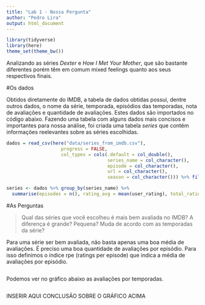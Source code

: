 ```yaml
---
title: "Lab 1 - Nossa Pergunta"
author: "Pedro Lira"
output: html_document
---
```


```r
library(tidyverse)
library(here)
theme_set(theme_bw())
```

Analizando as séries *Dexter* e *How I Met Your Mother*, que são bastante diferentes porém têm em comum mixed feelings quanto aos seus respectivos finais. 


#Os dados

Obtidos diretamente do IMDB, a tabela de dados obtidas possui, dentre outros dados, o nome da série, temporada, episódios das temporadas, nota de avaliações e quantidade de avaliações. Estes dados são importados no código abaixo.
Fazendo uma tabela com alguns dados mais concisos e importantes para nossa análise, foi criada uma tabela *series* que contém informações reelevantes sobre as séries escolhidas.

```r
dados = read_csv(here("data/series_from_imdb.csv"), 
                    progress = FALSE,
                    col_types = cols(.default = col_double(), 
                                     series_name = col_character(), 
                                     episode = col_character(), 
                                     url = col_character(),
                                     season = col_character())) %>% filter(series_name %in% c("Dexter", "How I Met Your Mother"))

series <- dados %>% group_by(series_name) %>% 
  summarise(episodes = n(), rating_avg = mean(user_rating), total_ratings = sum(user_votes), rpe = total_ratings/episodes)
```

#As Perguntas

> Qual das séries que você escolheu é mais bem avaliada no IMDB? A diferença é grande? Pequena? Muda de acordo com as temporadas da série?

Para uma série ser bem avaliada, não basta apenas uma boa média de avaliações. É preciso uma boa quantidade de avaliações por episódio. Para isso definimos o índice rpe (ratings per episode) que indica a média de avaliações por episódio.

```r
```

Podemos ver no gráfico abaixo as avaliações por temporadas. 

```r
```

INSERIR AQUI CONCLUSÃO SOBRE O GRÁFICO ACIMA


